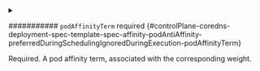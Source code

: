 

<PartialWeight />



<details className="config-field" data-expandable="true">
<summary>

########### `podAffinityTerm` <span className="config-field-required" data-required="false">required</span> <span className="config-field-type"></span> <span className="config-field-default"></span> <span className="config-field-enum"></span> {#controlPlane-coredns-deployment-spec-template-spec-affinity-podAntiAffinity-preferredDuringSchedulingIgnoredDuringExecution-podAffinityTerm}

Required. A pod affinity term, associated with the corresponding weight.

</summary>

<PartialPodaffinitytermreference />


</details>
